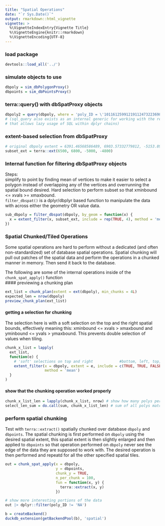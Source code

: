 ```yaml
---
title: "Spatial Operations"
date: "`r Sys.Date()`"
output: rmarkdown::html_vignette
vignette: >
  %\VignetteIndexEntry{Vignette Title}
  %\VignetteEngine{knitr::rmarkdown}
  %\VignetteEncoding{UTF-8}
---
```



### load package
```r
devtools::load_all('../') 
```

### simulate objects to use
```r
dbpoly = sim_dbPolygonProxy()
dbpoints = sim_dbPointsProxy()
```



### terra::query() with dbSpatProxy objects
```r
dbpoly2 = query(dbpoly, where = 'poly_ID = \'101161259912191124732236989250178928032\'')
# (sql_query also exists as an internal generic for working with the remote tables
# that allows lazy usage of SQL within dplyr chains)
```



### extent-based selection from dbSpatProxy
```r
# original dbpoly extent = 6391.46568586489, 6903.57332779812, -5153.89721175534, -4694.86823300896 (xmin, xmax, ymin, ymax)
subset_ext = terra::ext(6500, 6800, -5000, -4800)
```




### Internal function for filtering dbSpatProxy objects
Steps:    
simplify to point by finding mean of vertices to make it easier to select a polygon instead of overlapping any of the vertices and overrunning the spatial bound desired. Hard selection to perform subset so that xminbound <= xvals >= xmaxbound.    
`filter_dbspat()` is a dplyr/dbplyr based function to manipulate the data with across either the geometry OR value data.
```r
sub_dbpoly = filter_dbspat(dbpoly, by_geom = function(x) {
  x = extent_filter(x, subset_ext, include = rep(TRUE, 4), method = 'mean')
})
```





### Spatial Chunked/Tiled Operations
Some spatial operations are hard to perform without a dedicated (and often non-standardized) set of database spatial operations. Spatial chunking will pull out patches of the spatial data and perform the operations in a chunked manner in memory. Then send it back to the database.    

The following are some of the internal operations inside of the `chunk_spat_apply()` function    
#### previewing a chunking plan
```r
ext_list = chunk_plan(extent = ext(dbpoly), min_chunks = 4L)
expected_len = nrow(dbpoly)
preview_chunk_plan(ext_list)
```


#### getting a selection for chunking
The selection here is with a soft selection on the top and the right spatial bounds, effectively meaning this: xminbound <= xvals > xmaxbound and yminbound <= yvals > ymaxbound. This prevents double selection of values when tiling.
```r
chunk_x_list = lapply(
  ext_list,
  function(e) {
    # 'soft' selections on top and right            #bottom, left, top, right
    extent_filter(x = dbpoly, extent = e, include = c(TRUE, TRUE, FALSE, FALSE),
                  method = 'mean')
  }
)
```

#### show that the chunking operation worked properly
```r
chunk_x_list_len = lapply(chunk_x_list, nrow) # show how many polys per chunk
select_len_sum = do.call(sum, chunk_x_list_len) # sum of all polys matches input with 462 polys
```



### perform spatial chunking
Test with `terra::extract()` spatially chunked over database `dbpoly` and `dbpoints`. The spatial chunking is first performed on `dbpoly` using the desired spatial extent, this spatial extent is then slightly enlarged and then applied to `dbpoints` so that operation performed on `dbpoly` never see the edge of the data they are supposed to work with. The desired operation is then performed and repeatd for all the other specified spatial tiles.
```r
out = chunk_spat_apply(x = dbpoly,
                       y = dbpoints,
                       chunk_y = TRUE,
                       n_per_chunk = 100,
                       fun = function(x, y) {
                         terra::extract(x, y)
                       })

# show more interesting portions of the data
out |> dplyr::filter(poly_ID != 'NA')
```



```r
b = createBackend()
duckdb_extension(getBackendPool(b), 'spatial')
```



